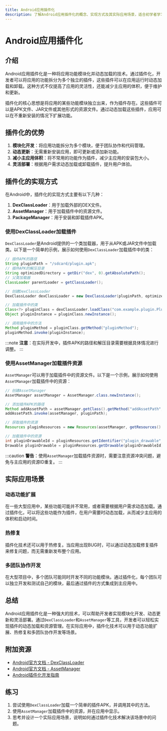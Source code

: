 ```yaml
---
title: Android应用插件化
description: 了解Android应用插件化的概念、实现方式及其实际应用场景，适合初学者学习。
---
```


# Android应用插件化

## 介绍

Android应用插件化是一种将应用功能模块化并动态加载的技术。通过插件化，开发者可以将应用的功能拆分为多个独立的插件，这些插件可以在应用运行时动态加载和卸载。这种方式不仅提高了应用的灵活性，还能减少主应用的体积，便于维护和更新。

插件化的核心思想是将应用的某些功能模块独立出来，作为插件存在。这些插件可以是APK文件、JAR文件或其他形式的资源文件。通过动态加载这些插件，应用可以在不重新安装的情况下扩展功能。

## 插件化的优势

1. **模块化开发**：将应用功能拆分为多个模块，便于团队协作和代码管理。
2. **动态更新**：无需重新安装应用，即可更新或添加新功能。
3. **减小主应用体积**：将不常用的功能作为插件，减少主应用的安装包大小。
4. **灵活部署**：根据用户需求动态加载或卸载插件，提升用户体验。

## 插件化的实现方式

在Android中，插件化的实现方式主要有以下几种：

1. **DexClassLoader**：用于加载外部的DEX文件。
2. **AssetManager**：用于加载插件中的资源文件。
3. **PackageManager**：用于安装和卸载插件APK。

### 使用DexClassLoader加载插件

`DexClassLoader`是Android提供的一个类加载器，用于从APK或JAR文件中加载类。以下是一个简单的示例，展示如何使用`DexClassLoader`加载插件中的类：

```java
// 插件APK的路径
String pluginPath = "/sdcard/plugin.apk";
// 插件APK的解压目录
String optimizedDirectory = getDir("dex", 0).getAbsolutePath();
// 父类加载器
ClassLoader parentLoader = getClassLoader();

// 创建DexClassLoader
DexClassLoader dexClassLoader = new DexClassLoader(pluginPath, optimizedDirectory, null, parentLoader);

// 加载插件中的类
Class<?> pluginClass = dexClassLoader.loadClass("com.example.plugin.PluginClass");
Object pluginInstance = pluginClass.newInstance();

// 调用插件中的方法
Method pluginMethod = pluginClass.getMethod("pluginMethod");
pluginMethod.invoke(pluginInstance);
```

:::note
**注意**：在实际开发中，插件APK的路径和解压目录需要根据具体情况进行调整。
:::

### 使用AssetManager加载插件资源

`AssetManager`可以用于加载插件中的资源文件。以下是一个示例，展示如何使用`AssetManager`加载插件中的资源：

```java
// 创建AssetManager
AssetManager assetManager = AssetManager.class.newInstance();

// 添加插件APK的路径
Method addAssetPath = assetManager.getClass().getMethod("addAssetPath", String.class);
addAssetPath.invoke(assetManager, pluginPath);

// 获取插件的资源
Resources pluginResources = new Resources(assetManager, getResources().getDisplayMetrics(), getResources().getConfiguration());

// 加载插件中的资源
int pluginDrawableId = pluginResources.getIdentifier("plugin_drawable", "drawable", "com.example.plugin");
Drawable pluginDrawable = pluginResources.getDrawable(pluginDrawableId);
```

:::caution
**警告**：使用`AssetManager`加载插件资源时，需要注意资源冲突问题，避免与主应用的资源ID重复。
:::

## 实际应用场景

### 动态功能扩展

在一些大型应用中，某些功能可能并不常用，或者需要根据用户需求动态加载。通过插件化，可以将这些功能作为插件，在用户需要时动态加载，从而减少主应用的体积和启动时间。

### 热修复

插件化技术还可以用于热修复。当应用出现BUG时，可以通过动态加载修复插件来修复问题，而无需重新发布整个应用。

### 多团队协作开发

在大型项目中，多个团队可能同时开发不同的功能模块。通过插件化，每个团队可以独立开发和测试自己的模块，最后通过插件的方式集成到主应用中。

## 总结

Android应用插件化是一种强大的技术，可以帮助开发者实现模块化开发、动态更新和灵活部署。通过`DexClassLoader`和`AssetManager`等工具，开发者可以轻松实现插件的动态加载和资源管理。在实际应用中，插件化技术可以用于动态功能扩展、热修复和多团队协作开发等场景。

## 附加资源

- [Android官方文档 - DexClassLoader](https://developer.android.com/reference/dalvik/system/DexClassLoader)
- [Android官方文档 - AssetManager](https://developer.android.com/reference/android/content/res/AssetManager)
- [Android插件化开发指南](https://github.com/didi/VirtualAPK)

## 练习

1. 尝试使用`DexClassLoader`加载一个简单的插件APK，并调用其中的方法。
2. 使用`AssetManager`加载插件中的资源，并在应用中显示。
3. 思考并设计一个实际应用场景，说明如何通过插件化技术解决该场景中的问题。